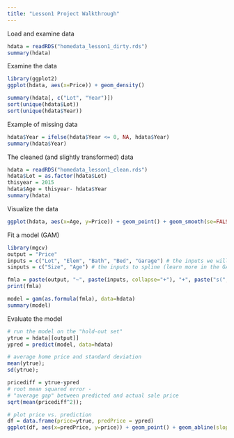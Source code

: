 ```yaml
---
title: "Lesson1 Project Walkthrough"
---
```


Load and examine data

```r
hdata = readRDS("homedata_lesson1_dirty.rds")
summary(hdata)
```

Examine the data

```r
library(ggplot2)
ggplot(hdata, aes(x=Price)) + geom_density()
```


```r
summary(hdata[, c("Lot", "Year")])
sort(unique(hdata$Lot))
sort(unique(hdata$Year))
```

Example of missing data

```r
hdata$Year = ifelse(hdata$Year <= 0, NA, hdata$Year)
summary(hdata$Year)
```

The cleaned (and slightly transformed) data

```r
hdata = readRDS("homedata_lesson1_clean.rds")
hdata$Lot = as.factor(hdata$Lot)
thisyear = 2015
hdata$Age = thisyear- hdata$Year
summary(hdata)
```

Visualize the data

```r
ggplot(hdata, aes(x=Age, y=Price)) + geom_point() + geom_smooth(se=FALSE)
```

Fit a model (GAM)

```r
library(mgcv)
output = "Price"
inputs = c("Lot", "Elem", "Bath", "Bed", "Garage") # the inputs we will put in directly
sinputs = c("Size", "Age") # the inputs to spline (learn more in the GAM lesson)

fmla = paste(output, "~", paste(inputs, collapse="+"), "+", paste("s(", sinputs, ")", sep="", collapse="+"))
print(fmla)

model = gam(as.formula(fmla), data=hdata)
summary(model)
```


Evaluate the model 

```r
# run the model on the "hold-out set"
ytrue = hdata[[output]]
ypred = predict(model, data=hdata)

# average home price and standard deviation
mean(ytrue);
sd(ytrue);

pricediff = ytrue-ypred
# root mean squared error - 
# "average gap" between predicted and actual sale price
sqrt(mean(pricediff^2));

# plot price vs. prediction
df = data.frame(price=ytrue, predPrice = ypred)
ggplot(df, aes(x=predPrice, y=price)) + geom_point() + geom_abline(slope=1, color="blue")
```

